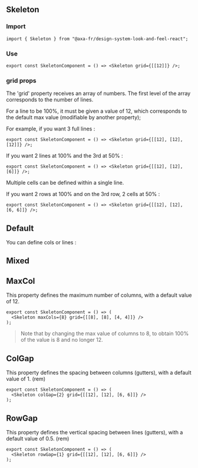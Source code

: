
<Meta of={SkeletonStories} />

## Skeleton

### Import

```tsx
import { Skeleton } from "@axa-fr/design-system-look-and-feel-react";
```

### Use

```tsx
export const SkeletonComponent = () => <Skeleton grid={[[12]]} />;
```

### grid props

The 'grid' property receives an array of numbers. The first level of the array corresponds to the number of lines.

For a line to be 100%, it must be given a value of 12, which corresponds to the default max value (modifiable by another property);

For example, if you want 3 full lines :

```tsx
export const SkeletonComponent = () => <Skeleton grid={[[12], [12], [12]]} />;
```

If you want 2 lines at 100% and the 3rd at 50% :

```tsx
export const SkeletonComponent = () => <Skeleton grid={[[12], [12], [6]]} />;
```

Multiple cells can be defined within a single line.

If you want 2 rows at 100% and on the 3rd row, 2 cells at 50% :

```tsx
export const SkeletonComponent = () => <Skeleton grid={[[12], [12], [6, 6]]} />;
```

## Default

You can define cols or lines :

<Canvas of={SkeletonStories.Default} />

<Controls of={SkeletonStories.Default} />

## Mixed

<Canvas of={SkeletonStories.Mixed} />

<Controls of={SkeletonStories.Mixed} />

## MaxCol

This property defines the maximum number of columns, with a default value of 12.

```tsx
export const SkeletonComponent = () => (
  <Skeleton maxCols={8} grid={[[8], [8], [4, 4]]} />
);
```

> Note that by changing the max value of columns to 8, to obtain 100% of the value is 8 and no longer 12.

<Canvas of={SkeletonStories.MaxCol} />

<Controls of={SkeletonStories.MaxCol} />

## ColGap

This property defines the spacing between columns (gutters), with a default value of 1. (rem)

```tsx
export const SkeletonComponent = () => (
  <Skeleton colGap={2} grid={[[12], [12], [6, 6]]} />
);
```

<Canvas of={SkeletonStories.ColGap} />

<Controls of={SkeletonStories.ColGap} />

## RowGap

This property defines the vertical spacing between lines (gutters), with a default value of 0.5. (rem)

```tsx
export const SkeletonComponent = () => (
  <Skeleton rowGap={1} grid={[[12], [12], [6, 6]]} />
);
```

<Canvas of={SkeletonStories.RowGap} />

<Controls of={SkeletonStories.RowGap} />
